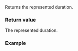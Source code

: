 {{cpp/chrono/hh_mm_ss/title|operator precision|to_duration}}
{{cpp/chrono/hh_mm_ss/navbar}}
{{dcl begin}}
{{dcl|num=1|
constexpr explicit operator precision() const noexcept;
}}
{{dcl|num=2|
constexpr precision to_duration() const noexcept;
}}
{{dcl end}}

Returns the represented duration.

===Return value===
The represented duration.

===Example===
{{example}}

{{langlinks|es|ja|ru|zh}}